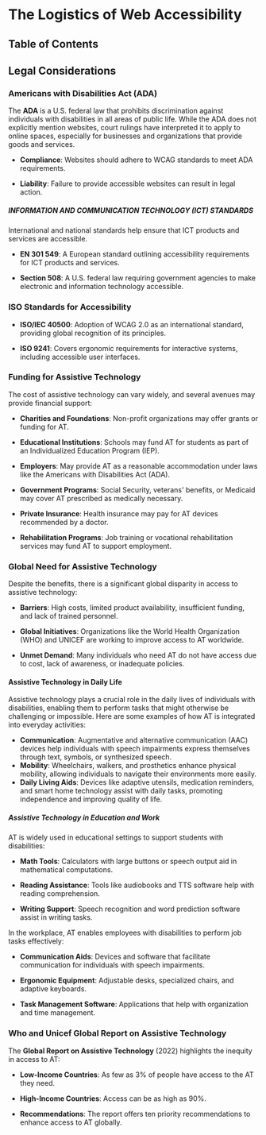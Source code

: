 
# The Logistics of Web Accessibility

## Table of Contents

## Legal Considerations

### Americans with Disabilities Act (ADA)

The **ADA** is a U.S. federal law that prohibits discrimination against individuals with disabilities in all areas of public life. While the ADA does not explicitly mention websites, court rulings have interpreted it to apply to online spaces, especially for businesses and organizations that provide goods and services.

- **Compliance**: Websites should adhere to WCAG standards to meet ADA requirements.

- **Liability**: Failure to provide accessible websites can result in legal action.

##### INFORMATION AND COMMUNICATION TECHNOLOGY (ICT) STANDARDS

International and national standards help ensure that ICT products and services are accessible.

- **EN 301 549**: A European standard outlining accessibility requirements for ICT products and services.

- **Section 508**: A U.S. federal law requiring government agencies to make electronic and information technology accessible.

### ISO Standards for Accessibility

- **ISO/IEC 40500**: Adoption of WCAG 2.0 as an international standard, providing global recognition of its principles.

- **ISO 9241**: Covers ergonomic requirements for interactive systems, including accessible user interfaces.

<BackToTop />

### Funding for Assistive Technology

The cost of assistive technology can vary widely, and several avenues may provide financial support:

- **Charities and Foundations**: Non-profit organizations may offer grants or funding for AT.

- **Educational Institutions**: Schools may fund AT for students as part of an Individualized Education Program (IEP).

- **Employers**: May provide AT as a reasonable accommodation under laws like the Americans with Disabilities Act (ADA).

- **Government Programs**: Social Security, veterans' benefits, or Medicaid may cover AT prescribed as medically necessary.

- **Private Insurance**: Health insurance may pay for AT devices recommended by a doctor.

- **Rehabilitation Programs**: Job training or vocational rehabilitation services may fund AT to support employment.

### Global Need for Assistive Technology

Despite the benefits, there is a significant global disparity in access to assistive technology:

- **Barriers**: High costs, limited product availability, insufficient funding, and lack of trained personnel.

- **Global Initiatives**: Organizations like the World Health Organization (WHO) and UNICEF are working to improve access to AT worldwide.

- **Unmet Demand**: Many individuals who need AT do not have access due to cost, lack of awareness, or inadequate policies.

#### Assistive Technology in Daily Life

Assistive technology plays a crucial role in the daily lives of individuals with disabilities, enabling them to perform tasks that might otherwise be challenging or impossible. Here are some examples of how AT is integrated into everyday activities:

- **Communication**: Augmentative and alternative communication (AAC) devices help individuals with speech impairments express themselves through text, symbols, or synthesized speech.
- **Mobility**: Wheelchairs, walkers, and prosthetics enhance physical mobility, allowing individuals to navigate their environments more easily.
- **Daily Living Aids**: Devices like adaptive utensils, medication reminders, and smart home technology assist with daily tasks, promoting independence and improving quality of life.

##### Assistive Technology in Education and Work

AT is widely used in educational settings to support students with disabilities:

- **Math Tools**: Calculators with large buttons or speech output aid in mathematical computations.

- **Reading Assistance**: Tools like audiobooks and TTS software help with reading comprehension.

- **Writing Support**: Speech recognition and word prediction software assist in writing tasks.

In the workplace, AT enables employees with disabilities to perform job tasks effectively:

- **Communication Aids**: Devices and software that facilitate communication for individuals with speech impairments.

- **Ergonomic Equipment**: Adjustable desks, specialized chairs, and adaptive keyboards.

- **Task Management Software**: Applications that help with organization and time management.

  <BackToTop />

### Who and Unicef Global Report on Assistive Technology

The **Global Report on Assistive Technology** (2022) highlights the inequity in access to AT:

- **Low-Income Countries**: As few as 3% of people have access to the AT they need.

- **High-Income Countries**: Access can be as high as 90%.

- **Recommendations**: The report offers ten priority recommendations to enhance access to AT globally.

<BackToTop />
